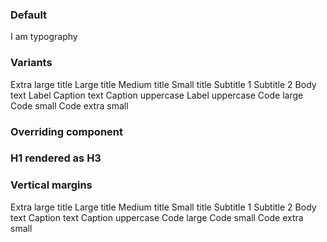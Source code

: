 

<Meta title="React Components/Typography" component={IcTypography} />

<Description markdown={readme} />

### Default

<Canvas>
  <Story name="Default">
    <IcTypography>I am typography</IcTypography>
  </Story>
</Canvas>

### Variants

<Canvas>
  <Story name="Variants">
    <IcTypography variant="h1">Extra large title</IcTypography>
    <IcTypography variant="h2">Large title</IcTypography>
    <IcTypography variant="h3">Medium title</IcTypography>
    <IcTypography variant="h4">Small title</IcTypography>
    <IcTypography variant="subtitle-large">Subtitle 1</IcTypography>
    <IcTypography variant="subtitle-small">Subtitle 2</IcTypography>
    <IcTypography variant="body">Body text</IcTypography>
    <IcTypography variant="label">Label</IcTypography>
    <IcTypography variant="caption">Caption text</IcTypography>
    <IcTypography variant="caption-uppercase">Caption uppercase</IcTypography>
    <IcTypography variant="label-uppercase">Label uppercase</IcTypography>
    <IcTypography variant="code-large">Code large</IcTypography>
    <IcTypography variant="code-small">Code small</IcTypography>
    <IcTypography variant="code-extra-small">Code extra small</IcTypography>
  </Story>
</Canvas>

### Overriding component

<Canvas>
  <Story name="Component override">
    <IcTypography variant="h1">
      <h3>H1 rendered as H3</h3>
      </IcTypography>
  </Story>
</Canvas>

### Vertical margins

<Canvas>
  <Story name="Vertical margins">
    <IcTypography applyVerticalMargins variant="h1">Extra large title</IcTypography>
    <IcTypography applyVerticalMargins variant="h2">Large title</IcTypography>
    <IcTypography applyVerticalMargins variant="h3">Medium title</IcTypography>
    <IcTypography applyVerticalMargins variant="h4">Small title</IcTypography>
    <IcTypography applyVerticalMargins variant="subtitle-large">Subtitle 1</IcTypography>
    <IcTypography applyVerticalMargins variant="subtitle-small">Subtitle 2</IcTypography>
    <IcTypography applyVerticalMargins variant="body">Body text</IcTypography>
    <IcTypography applyVerticalMargins variant="caption">Caption text</IcTypography>
    <IcTypography applyVerticalMargins variant="caption-uppercase">Caption uppercase</IcTypography>
    <IcTypography applyVerticalMargins variant="code-large">Code large</IcTypography>
    <IcTypography applyVerticalMargins variant="code-small">Code small</IcTypography>
    <IcTypography applyVerticalMargins variant="code-extra-small">Code extra small</IcTypography>
  </Story>
</Canvas>



